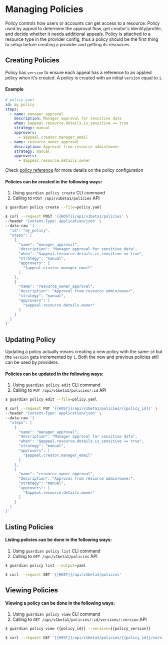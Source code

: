 
# Managing Policies

Policy controls how users or accounts can get access to a resource. Policy used by appeal to determine the approval flow, get creator's identity/profile, and decide whether it needs additional appeals. Policy is attached to a resource type in the provider config, thus a policy should be the first thing to setup before creating a provider and getting its resources.

## Creating Policies

Policy has `version` to ensure each appeal has a reference to an applied policy when it's created. A policy is created with an initial `version` equal to `1`.

#### Example

```yaml
# policy.yaml
id: my_policy
steps:
  - name: manager_approval
    description: Manager approval for sensitive data
    when: $appeal.resource.details.is_sensitive == true
    strategy: manual
    approvers:
      - $appeal.creator.manager_email
  - name: resource_owner_approval
    description: Approval from resource admin/owner
    strategy: manual
    approvers:
      - $appeal.resource.details.owner
```

Check [policy reference](../reference/policy.md) for more details on the policy configuration

#### Policies can be created in the following ways:

1. Using `guardian policy create` CLI command
2. Calling to `POST /api/v1beta1/policies` API

<Tabs groupId="api">
  <TabItem value="cli" label="CLI" default>

```bash
$ guardian policy create --file=policy.yaml
```

  </TabItem>
  <TabItem value="http" label="HTTP">

```bash
$ curl --request POST '{{HOST}}/api/v1beta1/policies' \
--header 'Content-Type: application/json' \
--data-raw '{
  "id": "my_policy",
  "steps": [
    {
      "name": "manager_approval",
      "description": "Manager approval for sensitive data",
      "when": "$appeal.resource.details.is_sensitive == true",
      "strategy": "manual",
      "approvers": [
        "$appeal.creator.manager_email"
      ]
    },
    {
      "name": "resource_owner_approval",
      "description": "Approval from resource admin/owner",
      "strategy": "manual",
      "approvers": [
        "$appeal.resource.details.owner"
      ]
    }
  ]
}'
```

  </TabItem>
</Tabs>

## Updating Policy

Updating a policy actually means creating a new policy with the same `id` but the `version` gets incremented by `1`. Both the new and previous policies still can be used by providers.

#### Policies can be updated in the following ways:

1. Using `guardian policy edit` CLI command
2. Calling to `PUT /api/v1beta1/policies/:id` API

<Tabs groupId="api">
  <TabItem value="cli" label="CLI" default>

```bash
$ guardian policy edit --file=policy.yaml
```

  </TabItem>
  <TabItem value="http" label="HTTP">

```bash
$ curl --request PUT '{{HOST}}/api/v1beta1/policies/{{policy_id}}' \
--header 'Content-Type: application/json' \
--data-raw '{
  "steps": [
    {
      "name": "manager_approval",
      "description": "Manager approval for sensitive data",
      "when": "$appeal.resource.details.is_sensitive == true",
      "strategy": "manual",
      "approvers": [
        "$appeal.creator.manager_email"
      ]
    },
    {
      "name": "resource_owner_approval",
      "description": "Approval from resource admin/owner",
      "strategy": "manual",
      "approvers": [
        "$appeal.resource.details.owner"
      ]
    }
  ]
}'
```

  </TabItem>
</Tabs>

## Listing Policies

#### Listing policies can be done in the following ways:

1. Using `guardian policy list` CLI command
2. Calling to `GET /api/v1beta1/policies` API

<Tabs groupId="api">
  <TabItem value="cli" label="CLI" default>

```bash
$ guardian policy list --output=yaml
```

  </TabItem>
  <TabItem value="http" label="HTTP">

```bash
$ curl --request GET '{{HOST}}/api/v1beta1/policies'
```

  </TabItem>
</Tabs>

## Viewing Policies

#### Viewing a policy can be done in the following ways:

1. Using `guardian policy view` CLI command
2. Calling to `GET /api/v1beta1/policies/:id/versions/:version` API

<Tabs groupId="api">
  <TabItem value="cli" label="CLI" default>

```bash
$ guardian policy view {{policy_id}} --version={{policy_version}}
```

  </TabItem>
  <TabItem value="http" label="HTTP">

```bash
$ curl --request GET '{{HOST}}/api/v1beta1/policies/{{policy_id}}/versions/{{policy_version}}'
```

  </TabItem>
</Tabs>
